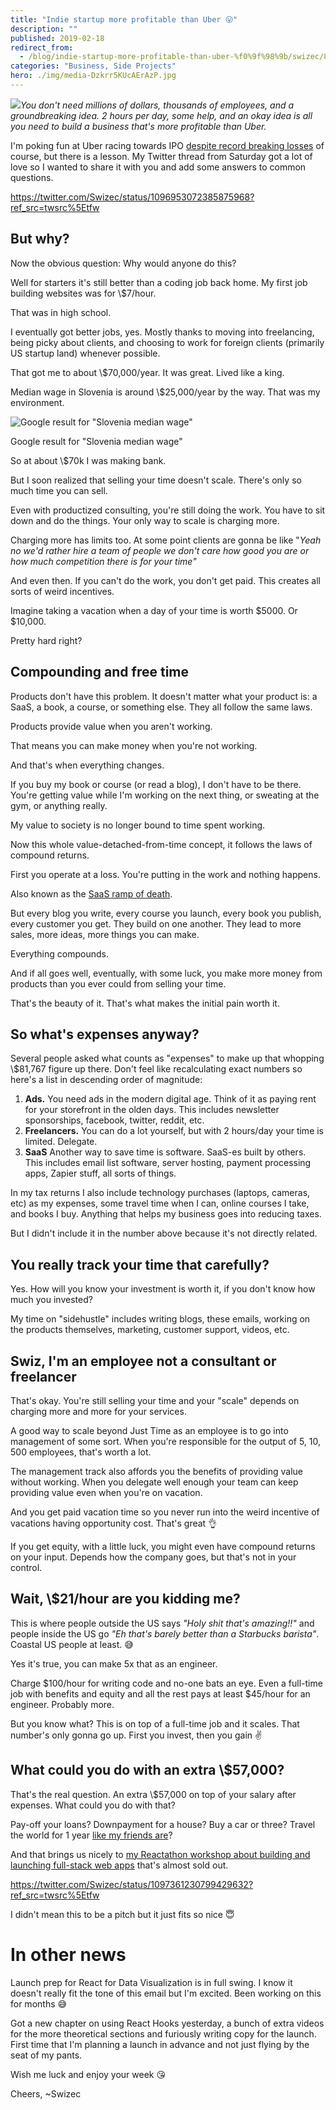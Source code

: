 ```yaml
---
title: "Indie startup more profitable than Uber 😛"
description: ""
published: 2019-02-18
redirect_from:
  - /blog/indie-startup-more-profitable-than-uber-%f0%9f%98%9b/swizec/8947
categories: "Business, Side Projects"
hero: ./img/media-Dzkrr5KUcAErAzP.jpg
---
```


![](https://swizec.com/blog/wp-content/uploads/2019/02/IMG_0266-1024x575.jpg)_You don't need millions of dollars, thousands of employees, and a groundbreaking idea. 2 hours per day, some help, and an okay idea is all you need to build a business that's more profitable than Uber._

I'm poking fun at Uber racing towards IPO [despite record breaking losses](https://www.bloomberg.com/news/articles/2019-02-15/uber-results-show-revenue-growth-slows-amid-persistent-losses) of course, but there is a lesson. My Twitter thread from Saturday got a lot of love so I wanted to share it with you and add some answers to common questions.

https://twitter.com/Swizec/status/1096953072385875968?ref_src=twsrc%5Etfw

## But why?

Now the obvious question: Why would anyone do this?

Well for starters it's still better than a coding job back home. My first job building websites was for \\\$7/hour.

That was in high school.

I eventually got better jobs, yes. Mostly thanks to moving into freelancing, being picky about clients, and choosing to work for foreign clients (primarily US startup land) whenever possible.

That got me to about \\\$70,000/year. It was great. Lived like a king.

Median wage in Slovenia is around \\\$25,000/year by the way. That was my environment.

![Google result for "Slovenia median wage"](./img/media-Dzkrr5KUcAErAzP.jpg)

Google result for "Slovenia median wage"

So at about \\\$70k I was making bank.

But I soon realized that selling your time doesn't scale. There's only so much time you can sell.

Even with productized consulting, you're still doing the work. You have to sit down and do the things. Your only way to scale is charging more.

Charging more has limits too. At some point clients are gonna be like "_Yeah no we'd rather hire a team of people we don't care how good you are or how much competition there is for your time"_

And even then. If you can't do the work, you don't get paid. This creates all sorts of weird incentives.

Imagine taking a vacation when a day of your time is worth $5000. Or $10,000.

Pretty hard right?

## Compounding and free time

Products don't have this problem. It doesn't matter what your product is: a SaaS, a book, a course, or something else. They all follow the same laws.

Products provide value when you aren't working.

That means you can make money when you're not working.

And that's when everything changes.

If you buy my book or course (or read a blog), I don't have to be there. You're getting value while I'm working on the next thing, or sweating at the gym, or anything really.

My value to society is no longer bound to time spent working.

Now this whole value-detached-from-time concept, it follows the laws of compound returns.

First you operate at a loss. You're putting in the work and nothing happens.

Also known as the [SaaS ramp of death](https://baremetrics.com/blog/long-slow-saas-ramp-of-death).

But every blog you write, every course you launch, every book you publish, every customer you get. They build on one another. They lead to more sales, more ideas, more things you can make.

Everything compounds.

And if all goes well, eventually, with some luck, you make more money from products than you ever could from selling your time.

That's the beauty of it. That's what makes the initial pain worth it.

## So what's expenses anyway?

Several people asked what counts as "expenses" to make up that whopping \\\$81,767 figure up there. Don't feel like recalculating exact numbers so here's a list in descending order of magnitude:

1.  **Ads.** You need ads in the modern digital age. Think of it as paying rent for your storefront in the olden days. This includes newsletter sponsorships, facebook, twitter, reddit, etc.
2.  **Freelancers.** You can do a lot yourself, but with 2 hours/day your time is limited. Delegate.
3.  **SaaS** Another way to save time is software. SaaS-es built by others. This includes email list software, server hosting, payment processing apps, Zapier stuff, all sorts of things.

In my tax returns I also include technology purchases (laptops, cameras, etc) as my expenses, some travel time when I can, online courses I take, and books I buy. Anything that helps my business goes into reducing taxes.

But I didn't include it in the number above because it's not directly related.

## You really track your time that carefully?

Yes. How will you know your investment is worth it, if you don't know how much you invested?

My time on "sidehustle" includes writing blogs, these emails, working on the products themselves, marketing, customer support, videos, etc.

## Swiz, I'm an employee not a consultant or freelancer

That's okay. You're still selling your time and your "scale" depends on charging more and more for your services.

A good way to scale beyond Just Time as an employee is to go into management of some sort. When you're responsible for the output of 5, 10, 500 employees, that's worth a lot.

The management track also affords you the benefits of providing value without working. When you delegate well enough your team can keep providing value even when you're on vacation.

And you get paid vacation time so you never run into the weird incentive of vacations having opportunity cost. That's great 👌

If you get equity, with a little luck, you might even have compound returns on your input. Depends how the company goes, but that's not in your control.

## Wait, \\\$21/hour are you kidding me?

This is where people outside the US says _"Holy shit that's amazing!!"_ and people inside the US go _"Eh that's barely better than a Starbucks barista"_. Coastal US people at least. 😅

Yes it's true, you can make 5x that as an engineer.

Charge $100/hour for writing code and no-one bats an eye. Even a full-time job with benefits and equity and all the rest pays at least $45/hour for an engineer. Probably more.

But you know what? This is on top of a full-time job and it scales. That number's only gonna go up. First you invest, then you gain ✌️

## What could you do with an extra \\\$57,000?

That's the real question. An extra \\\$57,000 on top of your salary after expenses. What could you do with that?

Pay-off your loans? Downpayment for a house? Buy a car or three? Travel the world for 1 year [like my friends are](https://www.instagram.com/wanderingadeux/)?

And that brings us nicely to [my Reactathon workshop about building and launching full-stack web apps](https://ti.to/real-world-react/modern-app-with-react-workshop) that's almost sold out.

https://twitter.com/Swizec/status/1097361230799429632?ref_src=twsrc%5Etfw

I didn't mean this to be a pitch but it just fits so nice 😇

# In other news

Launch prep for React for Data Visualization is in full swing. I know it doesn't really fit the tone of this email but I'm excited. Been working on this for months 😅

Got a new chapter on using React Hooks yesterday, a bunch of extra videos for the more theoretical sections and furiously writing copy for the launch. First time that I'm planning a launch in advance and not just flying by the seat of my pants.

Wish me luck and enjoy your week 😘

Cheers, ~Swizec
